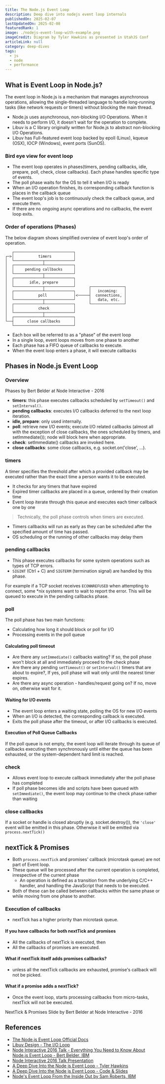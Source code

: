 ```yaml
---
title: The Node.js Event Loop
description: Deep dive into nodejs event loop internals
publishedOn: 2025-02-07
lastUpdatedOn: 2025-02-08
featuredRank: 1
image: ./nodejs-event-loop-with-example.png
imageCredit: Diagram by Tyler Hawkins as presented in UtahJS Conf
articleLink: null
category: deep-dives
tags:
  - js
  - node
  - performance
---
```



## What is Event Loop in Node.js?

The event loop in Node.js is a mechanism that manages asynchronous
operations, allowing the single-threaded language to handle long-running
tasks (like network requests or timers) without blocking the main thread.

- Node.js uses asynchronous, non-blocking I/O Operations. When it needs to perform I/O, it doesn't wait for the operation to complete.
- Libuv is a C library originally written for Node.js to abstract non-blocking I/O Operations.
- Libuv has Full-featured event loop backed by epoll (Linux), kqueue (OSX), IOCP (Windows), event ports (SunOS).

### Bird eye view for event loop

- The event loop operates in phases(timers, pending callbacks, idle, prepare, poll, check, close callbacks). Each phase handles specific type of events.
- The poll phase waits for the OS to tell it when I/O is ready
- When an I/O operation finishes, its corresponding callback function is places in the callback queue
- The event loop's job is to continuously check the callback queue, and execute them.
- If there are no ongoing async operations and no callbacks, the event loop exits.

### Order of operations (Phases)

The below diagram shows simplified overview of event loop's order of operation.

```asciidoc
   ┌───────────────────────────┐
┌─>│           timers          │
│  └─────────────┬─────────────┘
│  ┌─────────────┴─────────────┐
│  │     pending callbacks     │
│  └─────────────┬─────────────┘
│  ┌─────────────┴─────────────┐
│  │       idle, prepare       │
│  └─────────────┬─────────────┘      ┌───────────────┐
│  ┌─────────────┴─────────────┐      │   incoming:   │
│  │           poll            │<─────┤  connections, │
│  └─────────────┬─────────────┘      │   data, etc.  │
│  ┌─────────────┴─────────────┐      └───────────────┘
│  │           check           │
│  └─────────────┬─────────────┘
│  ┌─────────────┴─────────────┐
└──┤      close callbacks      │
   └───────────────────────────┘
```

- Each box will be referred to as a "phase" of the event loop
- In a single loop, event loops moves from one phase to another
- Each phase has a FIFO queue of callbacks to execute.
- When the event loop enters a phase, it will execute callbacks

## Phases in Node.js Event Loop

### Overview

<ResponsiveImage src={phasesOverview} alt='Phases by Bert Belder at Node Interactive - 2016'>
  Phases by Bert Belder at Node Interactive - 2016
</ResponsiveImage>

- **timers**: this phase executes callbacks scheduled by `setTimeout()` and `setInterval()`.
- **pending callbacks**: executes I/O callbacks deferred to the next loop iteration.
- **idle, prepare**: only used internally.
- **poll**: retrieve new I/O events; execute I/O related callbacks (almost all with the exception of close callbacks, the ones scheduled by timers, and setImmediate()); node will block here when appropriate.
- **check**: setImmediate() callbacks are invoked here.
- **close callbacks**: some close callbacks, e.g. socket.on('close', ...).

### timers

A timer specifies the threshold after which a provided callback may be executed rather than the exact time a person wants it to be executed.

- It checks for any timers that have expired
- Expired timer callbacks are placed in a queue, ordered by their creation time
- Event loop iterate through this queue and executes each timer callback one by one

> Technically, the poll phase controls when timers are executed.

- Timers callbacks will run as early as they can be scheduled after the specified amount of time has passed.
- OS scheduling or the running of other callbacks may delay them

### pending callbacks

- This phase executes callbacks for some system operations such as types of TCP errors.
- `SIGINT` (Ctrl + C) and `SIGTERM` (termination signal) are handled by this phase.

For example if a TCP socket receives `ECONNREFUSED` when attempting to connect, some \*nix systems want to wait to report the error. This will be queued to execute in the pending callbacks phase.

### poll

The poll phase has two main functions:

- Calculating how long it should block or poll for I/O
- Processing events in the poll queue

<ReadMorePost postId='deep-dives/nodejs-libuv' headingId='poll-timeout-is-calculated' />

#### Calculating poll timeout

- Are there any `setImmediate()` callbacks waiting? If so, the poll phase won't block at all and immediately proceed to the check phase
- Are there any pending `setTimeout()` or `setInterval()` timers that are about to expire?, If yes, poll phase will wait only until the nearest timer expires.
- Are there any async operation - handles/request going on? If no, move on, otherwise wait for it.

#### Waiting for I/O events

- The event loop enters a waiting state, polling the OS for new I/O events
- When an I/O is detected, the corresponding callback is executed.
- Exits the poll phase after the timeout, or after I/O callbacks is executed.

#### Execution of Poll Queue Callbacks

If the poll queue is not empty, the event loop will iterate through its queue of callbacks executing them synchronously until either the queue has been exhausted, or the system-dependent hard limit is reached.

### check

- Allows event loop to execute callback immediately after the poll phase has completed
- If poll phase becomes idle and scripts have been queued with `setImmediate()`, the event loop may continue to the check phase rather than waiting

### close callbacks

If a socket or handle is closed abruptly (e.g. socket.destroy()), the `'close'` event will be emitted in this phase. Otherwise it will be emitted via `process.nextTick()`

## nextTick & Promises

- Both `process.nextTick` and promises' callback (microtask queue) are not part of Event loop.
- These queue will be processed after the current operation is completed, irrespective of the current phase
  - An operation is defined as a transition from the underlying C/C++ handler, and handling the JavaScript that needs to be executed.
- Both of these can be called between callbacks within the same phase or while moving from one phase to another.

### Execution of callbacks

- nextTick has a higher priority than microtask queue.

#### If you have callbacks for both nextTick and promises

- All the callbacks of nextTick is executed, then
- All the callbacks of promises are executed.

#### What if nextTick itself adds promises callbacks?

- unless all the nextTick callbacks are exhausted, promise's callback will not be picked.

#### What if a promise adds a nextTick?

- Once the event loop, starts processing callbacks from micro-tasks, nextTick will not be executed.

<ResponsiveImage alt='NextTick & Promises Slide by Bert Belder at Node Interactive - 2016' src={nextTickAndPromises}>
  NextTick & Promises Slide by Bert Belder at Node Interactive - 2016
</ResponsiveImage>

## References

- [The Node.js Event Loop Official Docs](https://nodejs.org/en/learn/asynchronous-work/event-loop-timers-and-nexttick)
- [Libuv Design - The I/O Loop](https://docs.libuv.org/en/v1.x/design.html#the-i-o-loop)
- [Node Interactive 2016 Talk - Everything You Need to Know About Node.js Event Loop - Bert Belder, IBM](https://youtu.be/PNa9OMajw9w?si=CFxugIEBeZTGIHrD)
- [Node Interactive 2016 Talk Presentation](https://drive.google.com/file/d/0B1ENiZwmJ_J2a09DUmZROV9oSGc/view?resourcekey=0-lR-GaBV1Bmjy086Fp3J4Uw)
- [A Deep Dive Into the Node js Event Loop - Tyler Hawkins](https://youtu.be/KKM_4-uQpow?si=zlsK2g3p1TkQGE3l)
- [A Deep Dive Into the Node js Event Loop - Code & Slides](https://github.com/thawkin3/nodejs-event-loop-presentation)
- [Node's Event Loop From the Inside Out by Sam Roberts, IBM](https://youtu.be/P9csgxBgaZ8?si=sU_LGUgWYAT-yFTR)
